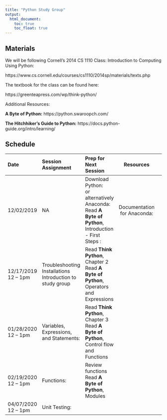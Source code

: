 ```yaml
---
title: "Python Study Group"
output:
  html_document:
    toc: true
    toc_float: true
---
```


## Materials

We will be following Cornell's 2014 CS 1110 Class: Introduction to Computing Using Python:

https://www.cs.cornell.edu/courses/cs1110/2014sp/materials/texts.php


The textbook for the class can be found here:

https://greenteapress.com/wp/think-python/

Additional Resources:

<strong>A Byte of Python:</strong>
https://python.swaroopch.com/

<strong>The Hitchhiker's Guide to Python:</strong>
https://docs.python-guide.org/intro/learning/

## Schedule


| Date      | Session Assignment | Prep for Next Session | Resources  |                                         
|:----------|:----------------------------------------------------------------|:----------------------------------------------------------------------------------------------------------------------------|:--------------:|:-----------------------:|:------------:|
| 12/02/2019 | NA | Download Python: [<i class="fab fa-safari fa-lg"></i>](https://www.python.org/downloads/) <br> or alternatively Anaconda: [<i class="fab fa-safari fa-lg"></i>](https://www.anaconda.com/) <br> Read <strong>A Byte of Python</strong>, Introduction - First Steps : [<i class="fab fa-safari fa-lg"></i>](https://python.swaroopch.com/)| Documentation for Anaconda: [<i class="fab fa-safari fa-lg"></i>](https://docs.anaconda.com/anaconda/user-guide/getting-started) |
| 12/17/2019 12 -- 1pm | Troubleshooting Installations <br> Introduction to study group | Read <strong>Think Python</strong>, Chapter 2 <br> Read <strong>A Byte of Python</strong>, Operators and Expressions | |
| 01/28/2020 12 -- 1pm| Variables, Expressions, and Statements: [<i class="fab fa-safari fa-lg"></i>](https://www.cs.cornell.edu/courses/cs1110/2014sp/labs/lab01.pdf) | Read <strong> Think Python</strong>, Chapter 3 <br> Read <strong>A Byte of Python</strong>, Control flow and Functions  | |
| 02/19/2020 12 -- 1pm| Functions: [<i class="fab fa-safari fa-lg"></i>](https://www.cs.cornell.edu/courses/cs1110/2014sp/labs/lab02.pdf) | Review functions <br> Read <strong>A Byte of Python</strong>, Modules  | |
| 04/07/2020 12 -- 1pm| Unit Testing: [<i class="fab fa-safari fa-lg"></i>](https://www.cs.cornell.edu/courses/cs1110/2014sp/labs/lab03.pdf) |  | |






